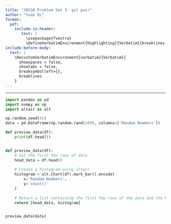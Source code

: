 ```yaml
---
title: "30538 Problem Set 3: git pair"
author: "Yuan Qi"
format: 
  pdf:
    include-in-header: 
       text: |
         \usepackage{fvextra}
         \DefineVerbatimEnvironment{Highlighting}{Verbatim}{breaklines,commandchars=\\\{\}}
include-before-body:
  text: |
    \RecustomVerbatimEnvironment{verbatim}{Verbatim}{
      showspaces = false,
      showtabs = false,
      breaksymbolleft={},
      breaklines
    }
---
```

---

```python
import pandas as pd
import numpy as np
import altair as alt

np.random.seed(42)
data = pd.DataFrame(np.random.rand(100), columns=['Random Numbers'])

def preview_data(df):
    print(df.head())


def preview_data(df):
    # Get the first few rows of data
    head_data = df.head()
    
    # Create a histogram using altair
    histogram = alt.Chart(df).mark_bar().encode(
        x='Random Numbers',
        y='count()'
    )
    
    # Return a list containing the first few rows of the data and the histogram
    return [head_data, histogram]


preview_data(data)
```
